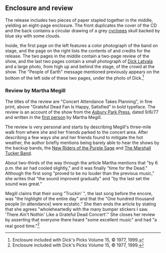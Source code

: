 
==Enclosure and review==

The release includes two pieces of paper stapled together in the middle, yielding an eight-page enclosure.  The front duplicates the cover of the CD and the back contains a circular drawing of a grey [[Cyclopes|cyclopes]] skull backed by blue sky with some clouds.

Inside, the first page on the left features a color photograph of the band on stage, and the page on the right lists the contents of and credits for the release.  The two pages in the middle contain a two-page review of the show, and the last two pages contain a small photograph of [[Dick Latvala]] and a large photo, from high up and behind the stage, of the crowd at the show.  The "People of Earth" message mentioned previously appears on the bottom of the left side of these two pages, under the photo of Dick.<ref>Enclosure included with Dick's Picks Volume 15, &copy; 1977, 1999.</ref>

===Review by Martha Megill===

The titles of the review are "Concert Attendance Takes Planning", in fine print, above "Grateful Dead Fan Is Happy, Satisfied" in bold typeface.  The review is an account of the show from the [[Asbury Park Press]], dated 9/6/77 and written in the [[First-person narrative|first person]] by Martha Megill.

The review is very personal and starts by describing Megill's three-mile walk from where she and her friends parked to the concert area.  After describing a few ways she and her friends found to mitigate the hot weather, the author briefly mentions being barely able to hear the shows by the backup bands, the [[New Riders of the Purple Sage]] and [[The Marshall Tucker Band]].

About two-thirds of the way through the article Martha mentions that "by 6 p.m. the air had cooled slightly," and it was finally "time for the Dead."  Although the first song "proved to be no louder than the previous music," she writes that "the sound improved gradually" and "by the last set the sound was great."

Megill claims that their song "Truckin' ", the last song before the encore, was "the highlight of the entire day" and that the "One hundred thousand people [in attendance] were ecstatic."  She then ends the article by stating that she agrees "wholeheartedly with the many bumper stickers I saw.  'There Ain't Nothin' Like a Grateful Dead Concert'."  She closes her review by asserting that everyone there heard "some excellent music" and had "a real good time."<ref>Enclosure included with Dick's Picks Volume 15, &copy; 1977, 1999.</ref>

